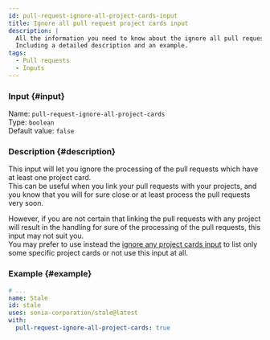 ```yaml
---
id: pull-request-ignore-all-project-cards-input
title: Ignore all pull request project cards input
description: |
  All the information you need to know about the ignore all pull request project cards input.
  Including a detailed description and an example.
tags:
  - Pull requests
  - Inputs
---
```


### Input {#input}

Name: `pull-request-ignore-all-project-cards`  
Type: `boolean`  
Default value: `false`

### Description {#description}

This input will let you ignore the processing of the pull requests which have at least one project card.  
This can be useful when you link your pull requests with your projects, and you know that you will for sure close or at least process the pull requests very soon.

However, if you are not certain that linking the pull requests with any project will result in the handling for sure of the processing of the pull requests, this input may not suit you.  
You may prefer to use instead the [ignore any project cards input](pull-request-ignore-any-project-cards-input) to list only some specific project cards or not use this input at all.

### Example {#example}

```yml {6}
# ...
name: Stale
id: stale
uses: sonia-corporation/stale@latest
with:
  pull-request-ignore-all-project-cards: true
```

